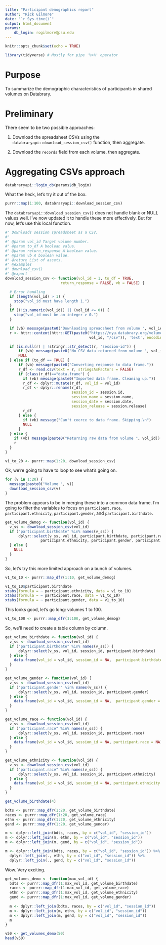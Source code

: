 ```yaml
---
title: "Participant demographics report"
author: "Rick Gilmore"
date: "`r Sys.time()`"
output: html_document
params:
    db_login: rogilmore@psu.edu
---
```


```r
knitr::opts_chunk$set(echo = TRUE)

library(tidyverse) # Mostly for pipe '%>%' operator
```

# Purpose

To summarize the demographic characteristics of participants in shared volumes on Databrary.

# Preliminary

There seem to be two possible approaches:

1. Download the spreadsheet CSVs using the `databraryapi::download_session_csv()` function, then aggregate.

2. Download the `records` field from each volume, then aggregate.

# Aggregating CSVs approach

```r
databraryapi::login_db(params$db_login)
```

What the heck, let's try it out of the box.
```r
purrr::map(1:100, databraryapi::download_session_csv)
```

The `databraryapi::download_session_csv()` does not handle blank or NULL values well.
I've now updated it to handle these more effectively.
But for now, let's use this local function.

```r
#' Downloads session spreadsheet as a CSV.
#'
#' @param vol_id Target volume number.
#' @param to_df A boolean value.
#' @param return_response A boolean value.
#' @param vb A boolean value.
#' @return List of assets.
#' @examples
#' download_csv()
#' @export
download_session_csv <- function(vol_id = 1, to_df = TRUE,
                         return_response = FALSE, vb = FALSE) {

  # Error handling
  if (length(vol_id) > 1) {
    stop("vol_id must have length 1.")
  }
  if ((!is.numeric(vol_id)) || (vol_id <= 0)) {
    stop("vol_id must be an integer > 0.")
  }

  if (vb) message(paste0("Downloading spreadsheet from volume ", vol_id))
  r <- httr::content(httr::GET(paste0("https://nyu.databrary.org/volume/",
                                      vol_id, "/csv")), 'text', encoding='UTF-8')

  if (is.null(r) | !stringr::str_detect(r, "session-id")) {
      if (vb) message(paste0("No CSV data returned from volume ", vol_id))
      NULL
  } else if (to_df == TRUE) {
      if (vb) message(paste0("Converting response to data frame."))
      r_df <- read.csv(text = r, stringsAsFactors = FALSE)
      if (class(r_df)=="data.frame") {
        if (vb) message(paste0("Imported data frame. Cleaning up."))
        r_df <- dplyr::mutate(r_df, vol_id = vol_id)
        r_df <- dplyr::rename(r_df,
                              session_id = session.id,
                              session_name = session.name,
                              session_date = session.date,
                              session_release = session.release)
        r_df
      } else {
        if (vb) message("Can't coerce to data frame. Skipping.\n")
        NULL
      }
  } else {
    if (vb) message(paste0("Returning raw data from volume ", vol_id))
    r
  }
}
```

```r
v1_to_20 <- purrr::map(1:20, download_session_csv)
```

Ok, we're going to have to loop to see what's going on.

```r
for (v in 1:20) {
  message(paste0("Volume ", v))
  download_session_csv(v)
}
```

The problem appears to be in merging these into a common data frame.
I'm going to filter the variables to focus on `participant.race`, `participant.ethnicity`, `participant.gender`, and `participant.birthdate`.

```r
get_volume_demog <- function(vol_id) {
  v_ss <- download_session_csv(vol_id)
  if ("participant.birthdate" %in% names(v_ss)) {
      dplyr::select(v_ss, vol_id, participant.birthdate, participant.race, 
                participant.ethnicity, participant.gender, participant.birthdate)
  } else {
    NULL
  }
}
```

So, let's try this more limited approach on a bunch of volumes.

```r
v1_to_10 <- purrr::map_dfr(1:10, get_volume_demog)
```

```r
v1_to_10$participant.birthdate
xtabs(formula = ~ participant.ethnicity, data = v1_to_10)
xtabs(formula = ~ participant.race, data = v1_to_10)
xtabs(formula = ~ participant.gender, data = v1_to_10)
```

This looks good, let's go long: volumes 1 to 100.

```r
v1_to_100 <- purrr::map_dfr(1:100, get_volume_demog)
```

So, we'll need to create a table column by column.

```r
get_volume_birthdate <- function(vol_id) {
  v_ss <- download_session_csv(vol_id)
  if ("participant.birthdate" %in% names(v_ss)) {
      dplyr::select(v_ss, vol_id, session_id, participant.birthdate)
  } else {
    data.frame(vol_id = vol_id, session_id = NA,  participant.birthdate = NA)
  }
}

get_volume_gender <- function(vol_id) {
  v_ss <- download_session_csv(vol_id)
  if ("participant.gender" %in% names(v_ss)) {
      dplyr::select(v_ss, vol_id, session_id, participant.gender)
  } else {
    data.frame(vol_id = vol_id, session_id = NA,  participant.gender = NA)
  }
}

get_volume_race <- function(vol_id) {
  v_ss <- download_session_csv(vol_id)
  if ("participant.race" %in% names(v_ss)) {
      dplyr::select(v_ss, vol_id, session_id, participant.race)
  } else {
    data.frame(vol_id = vol_id, session_id = NA, participant.race = NA)
  }
}

get_volume_ethnicity <- function(vol_id) {
  v_ss <- download_session_csv(vol_id)
  if ("participant.race" %in% names(v_ss)) {
      dplyr::select(v_ss, vol_id, session_id, participant.ethnicity)
  } else {
    data.frame(vol_id = vol_id, session_id = NA, participant.ethnicity = NA)
  }
}
```

```r
get_volume_birthdate(4)
```

```r
bdts <- purrr::map_dfr(1:20, get_volume_birthdate)
races <- purrr::map_dfr(1:20, get_volume_race)
ethn <- purrr::map_dfr(1:20, get_volume_ethnicity)
gend <- purrr::map_dfr(1:20, get_volume_gender)
```

```r
m <- dplyr::left_join(bdts, races, by = c("vol_id", "session_id"))
m <- dplyr::left_join(m, ethn, by = c("vol_id", "session_id"))
m <- dplyr::left_join(m, gend, by = c("vol_id", "session_id"))
```

```r
m <- dplyr::left_join(bdts, races, by = c("vol_id", "session_id")) %>%
  dplyr::left_join(., ethn, by = c("vol_id", "session_id")) %>%
  dplyr::left_join(., gend, by = c("vol_id", "session_id"))
```

Wow. Very exciting.

```r
get_volumes_demo <- function(max_vol_id) {
  bdts <- purrr::map_dfr(1:max_vol_id, get_volume_birthdate)
  races <- purrr::map_dfr(1:max_vol_id, get_volume_race)
  ethn <- purrr::map_dfr(1:max_vol_id, get_volume_ethnicity)
  gend <- purrr::map_dfr(1:max_vol_id, get_volume_gender)
  
  m <- dplyr::left_join(bdts, races, by = c("vol_id", "session_id"))
  m <- dplyr::left_join(m, ethn, by = c("vol_id", "session_id"))
  m <- dplyr::left_join(m, gend, by = c("vol_id", "session_id"))
  m
}
```

```r
v50 <- get_volumes_demo(50)
head(v50)
```

